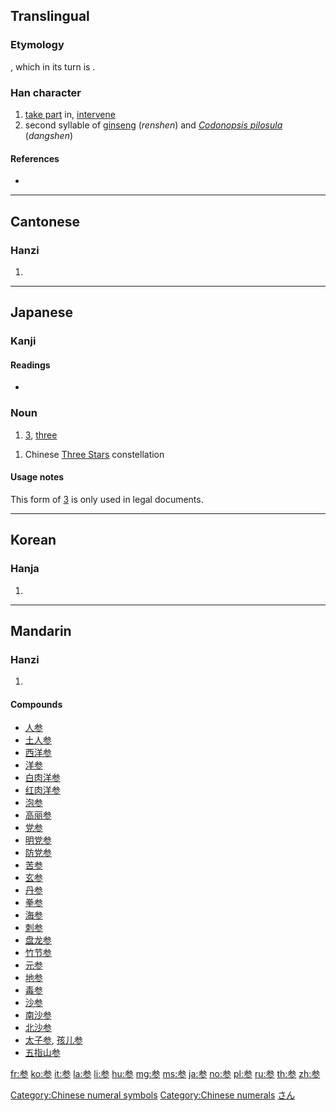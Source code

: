 {{also|參|叁|薓}}
==Translingual==
{{stroke order|strokes=8}}

===Etymology===
{{Han simp|參}}, which in its turn is {{Han simp|曑|nocap=yes}}.

===Han character===
{{Han char|rn=28|rad=厶|as=06|sn=8|four=|canj=IKHHH|ids=⿱⿱厶大彡}}

# [[take part]] in, [[intervene]]
# second syllable of [[ginseng]] (''renshen'') and ''[[Codonopsis pilosula]]'' (''dangshen'')

====References====
* {{Han ref|kx=0164.211|dkj=03090|hdz=10386.150|uh=53C2|ud=21442}}

[[Category:Chinese numeral symbols]]
[[Category:Chinese numerals]]

----

==Cantonese==

===Hanzi===
{{yue-hanzi|jyut=[[caam1]], [[sam1]]|y=chaam1, sam1|tra=參}}

# {{defn|lang=yue|sort=厶06}}

----

==Japanese==

===Kanji===
{{ja-kanji|grade=4|rs=厶06|style=s|kyu=參}}

====Readings====
{{ja-kanjitab|さん|yomi=o}}
* {{ja-readings|on=[[さん]] (san), [[しん]] (shin)|kun=[[まいる]] (mairu), [[まじわる]] (majiwaru), [[みつ]] (mitsu)}}

===Noun===
{{ja-noun|さん|kyu=參}}

# {{label|ja|legal|sort=さん}} [[3]], [[three]]

{{ja-noun|しん|kyu=參}}
# {{label|ja|astronomy|sort=しん}} Chinese [[w:Three Stars (Chinese constellation)|Three Stars]] constellation

====Usage notes====
This form of [[3]] is only used in legal documents.

[[Category:Japanese numeral symbols|さん]]

----

==Korean==

===Hanja===
{{ko-hanja|hangeul=[[삼]], [[참]]|rv=sam, cham|mr=sam, ch'am}}

# {{defn|lang=ko|sort=厶06}}

----

==Mandarin==

===Hanzi===
{{cmn-hanzi|tra=參|pin=[[cān]] ([[can1]]), [[shēn]] ([[shen1]])|wg=ts'an<sup>1</sup>}}

# {{defn|lang=cmn|sort=厶06}}

====Compounds====
* [[人参]]
* [[土人参]]
* [[西洋参]]
* [[洋参]]
* [[白肉洋参]]
* [[红肉洋参]]
* [[泡参]]
* [[高丽参]]
* [[党参]]
* [[明党参]]
* [[防党参]]
* [[苦参]]
* [[玄参]]
* [[丹参]]
* [[拳参]]
* [[海参]]
* [[刺参]]
* [[盘龙参]]
* [[竹节参]]
* [[元参]]
* [[地参]]
* [[毒参]]
* [[沙参]]
* [[南沙参]]
* [[北沙参]]
* [[太子参]], [[孩儿参]]
* [[五指山参]]

[[fr:参]]
[[ko:参]]
[[it:参]]
[[la:参]]
[[li:参]]
[[hu:参]]
[[mg:参]]
[[ms:参]]
[[ja:参]]
[[no:参]]
[[pl:参]]
[[ru:参]]
[[th:参]]
[[zh:参]]